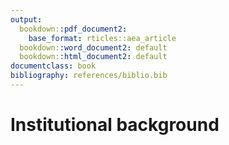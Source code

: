 ```yaml
---
output:
  bookdown::pdf_document2:
    base_format: rticles::aea_article
  bookdown::word_document2: default
  bookdown::html_document2: default
documentclass: book
bibliography: references/biblio.bib
---
```


# Institutional background 
